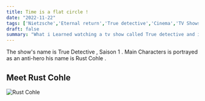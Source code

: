```yaml
---
title: Time is a flat circle !
date: "2022-11-22"
tags: ['Nietzsche','Eternal return','True detective','Cinema','TV Shows', 'Philosophy']
draft: false
summary: "What i Learned watching a tv show called True detective and it's Philosophical depth ."
---
```


The show's name is True Detective , Saison 1 . Main Characters is portrayed as an anti-hero his name is Rust Cohle .

## Meet Rust Cohle
<div className="flex flex-wrap flex-center -mx-2 overflow-hidden max-w-md xl:-mx-2 post-img">
  <div className="my-1 px-2 w-full overflow-hidden xl:my-1 xl:px-2 xl:w-1/2">
    <img src="/static/images/time-is-flat-circle/rust.jpg" alt="Rust Cohle" />
  </div>
</div>
